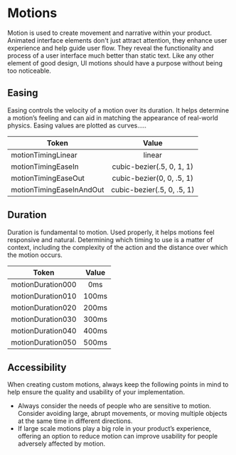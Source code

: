 

# Motions

Motion is used to create movement and narrative within your product. Animated interface elements don't just attract attention, they enhance user experience and help guide user flow.
They reveal the functionality and process of a user interface much better than static text. Like any other element of good design, UI motions should have a purpose without being too noticeable.

## Easing

Easing controls the velocity of a motion over its duration. It helps determine a motion’s feeling and can aid in matching the appearance of real-world physics. Easing values are plotted as curves…..

| Token              |           Value            |
| ------------------ | :------------------------: |
| motionTimingLinear       | linear  |
| motionTimingEaseIn       | cubic-bezier(.5, 0, 1, 1)  |
| motionTimingEaseOut      | cubic-bezier(0, 0, .5, 1)  |
| motionTimingEaseInAndOut | cubic-bezier(.5, 0, .5, 1) |

## Duration

Duration is fundamental to motion. Used properly, it helps motions feel responsive and natural.
Determining which timing to use is a matter of context, including the complexity of the action and the distance over which the motion occurs.

| Token             | Value |
| ----------------- | :---: |
| motionDuration000 | 0ms |
| motionDuration010 | 100ms |
| motionDuration020 | 200ms |
| motionDuration030 | 300ms |
| motionDuration040 | 400ms |
| motionDuration050 | 500ms |

## Accessibility

When creating custom motions, always keep the following points in mind to help ensure the quality and usability of your implementation.

- Always consider the needs of people who are sensitive to motion. Consider avoiding large, abrupt movements, or moving multiple objects at the same time in different directions.
- If large scale motions play a big role in your product’s experience, offering an option to reduce motion can improve usability for people adversely affected by motion.
